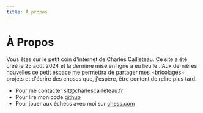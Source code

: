 ```yaml
---
title: À propos
---
```


# À Propos

Vous êtes sur le petit coin d'internet de Charles Cailleteau. Ce site a été créé le 25 août 2024 et la dernière mise en ligne a eu lieu le <Now/>. Aux dernières nouvelles ce petit espace me permettra de partager mes ~bricolages~ projets et d'écrire des choses que, j'espère, être content de relire plus tard.

- Pour me contacter [slt@charlescailleteau.fr](mailto:slt@charlescailleteau.fr)
- Pour lire mon code [github](https://github.com/achtaitaipai)
- Pour jouer aux échecs avec moi sur [chess.com](https://www.chess.com/member/rattata-sauvage)